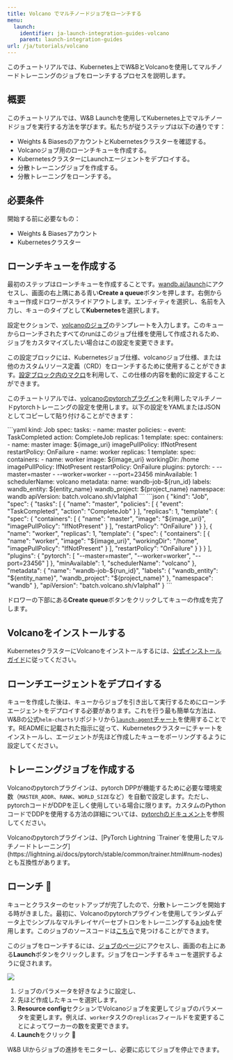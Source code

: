 ```yaml
---
title: Volcano でマルチノードジョブをローンチする
menu:
  launch:
    identifier: ja-launch-integration-guides-volcano
    parent: launch-integration-guides
url: /ja/tutorials/volcano
---
```


このチュートリアルでは、Kubernetes上でW&BとVolcanoを使用してマルチノードトレーニングのジョブをローンチするプロセスを説明します。

## 概要

このチュートリアルでは、W&B Launchを使用してKubernetes上でマルチノードジョブを実行する方法を学びます。私たちが従うステップは以下の通りです：

- Weights & BiasesのアカウントとKubernetesクラスターを確認する。
- Volcanoジョブ用のローンチキューを作成する。
- KubernetesクラスターにLaunchエージェントをデプロイする。
- 分散トレーニングジョブを作成する。
- 分散トレーニングをローンチする。

## 必要条件

開始する前に必要なもの：

- Weights & Biasesアカウント
- Kubernetesクラスター

## ローンチキューを作成する

最初のステップはローンチキューを作成することです。[wandb.ai/launch](https://wandb.ai/launch)にアクセスし、画面の右上隅にある青い**Create a queue**ボタンを押します。右側からキュー作成ドロワーがスライドアウトします。エンティティを選択し、名前を入力し、キューのタイプとして**Kubernetes**を選択します。

設定セクションで、[volcanoのジョブ](https://volcano.sh/en/docs/vcjob/)のテンプレートを入力します。このキューからローンチされたすべてのrunはこのジョブ仕様を使用して作成されるため、ジョブをカスタマイズしたい場合はこの設定を変更できます。

この設定ブロックには、Kubernetesジョブ仕様、volcanoジョブ仕様、または他のカスタムリソース定義（CRD）をローンチするために使用することができます。[設定ブロック内のマクロ](/ja/launch/set-up-launch/)を利用して、この仕様の内容を動的に設定することができます。

このチュートリアルでは、[volcanoのpytorchプラグイン](https://github.com/volcano-sh/volcano/blob/master/docs/user-guide/how_to_use_pytorch_plugin.md)を利用したマルチノードpytorchトレーニングの設定を使用します。以下の設定をYAMLまたはJSONとしてコピーして貼り付けることができます：

<Tabs>
<Tab title="Tab">
```yaml
kind: Job
spec:
  tasks:
    - name: master
      policies:
        - event: TaskCompleted
          action: CompleteJob
      replicas: 1
      template:
        spec:
          containers:
            - name: master
              image: ${image_uri}
              imagePullPolicy: IfNotPresent
          restartPolicy: OnFailure
    - name: worker
      replicas: 1
      template:
        spec:
          containers:
            - name: worker
              image: ${image_uri}
              workingDir: /home
              imagePullPolicy: IfNotPresent
          restartPolicy: OnFailure
  plugins:
    pytorch:
      - --master=master
      - --worker=worker
      - --port=23456
  minAvailable: 1
  schedulerName: volcano
metadata:
  name: wandb-job-${run_id}
  labels:
    wandb_entity: ${entity_name}
    wandb_project: ${project_name}
  namespace: wandb
apiVersion: batch.volcano.sh/v1alpha1
```
</Tab>
<Tab title="Tab">
```json
{
  "kind": "Job",
  "spec": {
    "tasks": [
      {
        "name": "master",
        "policies": [
          {
            "event": "TaskCompleted",
            "action": "CompleteJob"
          }
        ],
        "replicas": 1,
        "template": {
          "spec": {
            "containers": [
              {
                "name": "master",
                "image": "${image_uri}",
                "imagePullPolicy": "IfNotPresent"
              }
            ],
            "restartPolicy": "OnFailure"
          }
        }
      },
      {
        "name": "worker",
        "replicas": 1,
        "template": {
          "spec": {
            "containers": [
              {
                "name": "worker",
                "image": "${image_uri}",
                "workingDir": "/home",
                "imagePullPolicy": "IfNotPresent"
              }
            ],
            "restartPolicy": "OnFailure"
          }
        }
      }
    ],
    "plugins": {
      "pytorch": [
        "--master=master",
        "--worker=worker",
        "--port=23456"
      ]
    },
    "minAvailable": 1,
    "schedulerName": "volcano"
  },
  "metadata": {
    "name": "wandb-job-${run_id}",
    "labels": {
      "wandb_entity": "${entity_name}",
      "wandb_project": "${project_name}"
    },
    "namespace": "wandb"
  },
  "apiVersion": "batch.volcano.sh/v1alpha1"
}
```
</Tab>
</Tabs>

ドロワーの下部にある**Create queue**ボタンをクリックしてキューの作成を完了します。

## Volcanoをインストールする

KubernetesクラスターにVolcanoをインストールするには、[公式インストールガイド](https://volcano.sh/en/docs/installation/)に従ってください。

## ローンチエージェントをデプロイする

キューを作成した後は、キューからジョブを引き出して実行するためにローンチエージェントをデプロイする必要があります。これを行う最も簡単な方法は、W&Bの公式`helm-charts`リポジトリから[`launch-agent`チャート](https://github.com/wandb/helm-charts/tree/main/charts/launch-agent)を使用することです。READMEに記載された指示に従って、Kubernetesクラスターにチャートをインストールし、エージェントが先ほど作成したキューをポーリングするように設定してください。

## トレーニングジョブを作成する

Volcanoのpytorchプラグインは、pytorch DPPが機能するために必要な環境変数（`MASTER_ADDR`、`RANK`、`WORLD_SIZE`など）を自動で設定します。ただし、pytorchコードがDDPを正しく使用している場合に限ります。カスタムのPythonコードでDDPを使用する方法の詳細については、[pytorchのドキュメント](https://pytorch.org/tutorials/intermediate/ddp_tutorial.html)を参照してください。

<Note>
Volcanoのpytorchプラグインは、[PyTorch Lightning `Trainer`を使用したマルチノードトレーニング](https://lightning.ai/docs/pytorch/stable/common/trainer.html#num-nodes)とも互換性があります。
</Note>

## ローンチ 🚀

キューとクラスターのセットアップが完了したので、分散トレーニングを開始する時がきました。最初に、Volcanoのpytorchプラグインを使用してランダムデータ上でシンプルなマルチレイヤパーセプトロンをトレーニングする[a job](https://wandb.ai/wandb/multinodetest/jobs/QXJ0aWZhY3RDb2xsZWN0aW9uOjc3MDcwNTg1/runs/latest)を使用します。このジョブのソースコードは[こちら](https://github.com/wandb/launch-jobs/tree/main/jobs/distributed_test)で見つけることができます。

このジョブをローンチするには、[ジョブのページ](https://wandb.ai/wandb/multinodetest/jobs/QXJ0aWZhY3RDb2xsZWN0aW9uOjc3MDcwNTg1/runs/latest)にアクセスし、画面の右上にある**Launch**ボタンをクリックします。ジョブをローンチするキューを選択するように促されます。

<Frame>
    <img src="/images/launch/launching_multinode_job.png"  />
</Frame>

1. ジョブのパラメータを好きなように設定し、
2. 先ほど作成したキューを選択します。
3. **Resource config**セクションでVolcanoジョブを変更してジョブのパラメータを変更します。例えば、`worker`タスクの`replicas`フィールドを変更することによってワーカーの数を変更できます。
4. **Launch**をクリック 🚀

W&B UIからジョブの進捗をモニターし、必要に応じてジョブを停止できます。